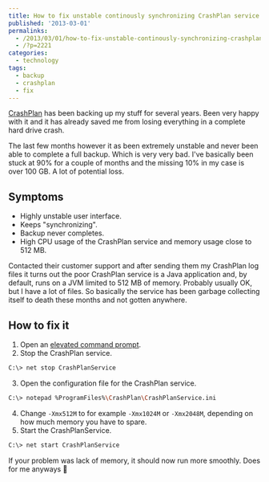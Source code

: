 ---
title: How to fix unstable continously synchronizing CrashPlan service
published: '2013-03-01'
permalinks:
  - /2013/03/01/how-to-fix-unstable-continously-synchronizing-crashplan-service/
  - /?p=2221
categories:
  - technology
tags:
  - backup
  - crashplan
  - fix
---

[CrashPlan](https://www.code42.com/crashplan/) has been backing up my
stuff for several years. Been very happy with it and it has already saved me from
losing everything in a complete hard drive crash.

The last few months however it as been extremely unstable and never been able to complete a full backup. Which is very very bad. I've basically been stuck at 90% for a couple of months and the missing 10% in my case is over 100 GB. A lot of potential loss.

## Symptoms

- Highly unstable user interface.
- Keeps "synchronizing".
- Backup never completes.
- High CPU usage of the CrashPlan service and memory usage close to 512 MB.

Contacted their customer support and after sending them my CrashPlan log files it turns out the poor CrashPlan service is a Java application and, by default, runs on a JVM limited to 512 MB of memory. Probably usually OK, but I have a lot of files. So basically the service has been garbage collecting itself to death these months and not gotten anywhere.

## How to fix it

1. Open an [elevated command prompt](/?p=1139).
2. Stop the CrashPlan service.

```bash
C:\> net stop CrashPlanService
```

3. Open the configuration file for the CrashPlan service.

```bash
C:\> notepad %ProgramFiles%\CrashPlan\CrashPlanService.ini
```

4. Change `-Xmx512M` to for example `-Xmx1024M` or `-Xmx2048M`, depending on how much memory you have to spare.
5. Start the CrashPlanService.

```bash
C:\> net start CrashPlanService
```

If your problem was lack of memory, it should now run more smoothly. Does for me anyways 🙂
